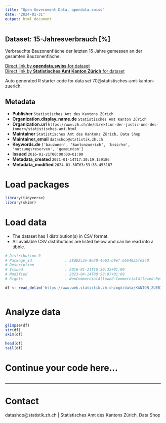 ```yaml
---
title: "Open Government Data, opendata.swiss"
date: "2024-01-31"
output: html_document
---
```


## Dataset: 15-Jahresverbrauch  [%]

Verbrauchte Bauzonenfläche der letzten 15 Jahre gemessen an der gesamten Bauzonenfläche.

[Direct link by **opendata.swiss** for dataset](https://opendata.swiss/de/dataset/15-jahresverbrauch)<br>
[Direct link by **Statistisches Amt Kanton Zürich** for dataset](https://www.zh.ch/de/politik-staat/gemeinden/gemeindeportraet.html)

Auto generated R starter code for data set 70@statistisches-amt-kanton-zuerich.

## Metadata

- **Publisher** `Statistisches Amt des Kantons Zürich`
- **Organization.display_name.de** `Statistisches Amt Kanton Zürich`
- **Organization.url** `https://www.zh.ch/de/direktion-der-justiz-und-des-innern/statistisches-amt.html`
- **Maintainer** `Statistisches Amt des Kantons Zürich, Data Shop`
- **Maintainer_email** `datashop@statistik.zh.ch`
- **Keywords.de** `['bauzonen', 'kantonzuerich', 'bezirke', 'nutzungsreserven', 'gemeinden']`
- **Issued** `2016-01-21T00:00:00+01:00`
- **Metadata_created** `2021-01-14T17:30:19.159186`
- **Metadata_modified** `2024-01-30T03:53:38.453187`


# Load packages

```r

library(tidyverse)
library(skimr)

```

# Load data

-   The dataset has 1 distribution(s) in CSV format.
-   All available CSV distributions are listed below and can be read into a tibble.

```r

# Distribution 0
# Package_id               : 38d02c3e-8e20-4e63-b9ef-b664635fe340
# Description              : 
# Issued                   : 2016-01-21T16:30:35+01:00
# Modified                 : 2023-04-14T08:58:07+01:00
# Rights                   : NonCommercialAllowed-CommercialAllowed-ReferenceRequired

df <- read_delim('https://www.web.statistik.zh.ch/ogd/data/KANTON_ZUERICH_46.csv')



```

# Analyze data

```r

glimpse(df)
str(df)
skim(df)

head(df)
tail(df)

```

# Continue your code here...

```r

```

------------------------------------------------------------------------

# Contact

datashop@statistik.zh.ch | Statistisches Amt des Kantons Zürich, Data Shop
